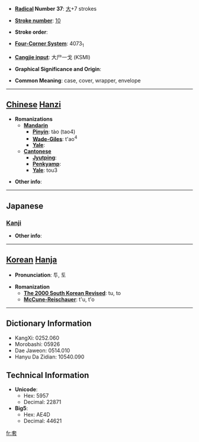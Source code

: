 * '''[[Wiktionary:Chinese radical index| Radical]] Number 37''': [[Wiktionary:Chinese radical index 大|大]]+7 strokes

* '''[[Wiktionary:Chinese total strokes index|Stroke number]]''': [[Wiktionary:Chinese total strokes index 10|10]]

* '''Stroke order''': 

* '''[[Wiktionary:Chinese four corner index|Four-Corner System]]''': 4073<sub>1</sub>

* '''[[Wiktionary:Chinese Cangjie index|Cangjie input]]''': 大尸一戈 (KSMI)

* '''Graphical Significance and Origin''': 

* '''Common Meaning''': case, cover, wrapper, envelope

----

== [[Chinese]] [[Hanzi]] ==

* '''Romanizations'''
** '''[[Mandarin]]'''
*** '''[[Pinyin]]''': tào (tao4)
*** '''[[Wade-Giles]]''': t'ao<sup>4</sup>
*** '''[[Yale]]''': 
** '''[[Cantonese]]'''
*** '''[[Jyutping]]''':
*** '''[[Penkyamp]]''': 
*** '''[[Yale]]''': tou3

* '''Other info''': 

----

==Japanese==
===[[Kanji]]===
{{kanji|on readings=[[とう]] (tō)|kun readings=[[かさねる]] (kasaneru), [[おおい]] (ooi)}}

* '''Other info''':  

----

== [[Korean]] [[Hanja]] ==

* '''Pronunciation''': 투, 토

* '''Romanization'''
** '''[[The 2000 South Korean Revised Romanization|The 2000 South Korean Revised]]''': tu, to
** '''[[McCune-Reischauer]]''': t'u, t'o

----

== Dictionary Information ==

* KangXi: 0252.060
* Morobashi: 05926
* Dae Jaweon: 0514.010
* Hanyu Da Zidian: 10540.090

== Technical Information ==

* '''Unicode''':
** Hex: 5957
** Decimal: 22871
* '''Big5''':
** Hex: AE4D
** Decimal: 44621

[[fr:套]]